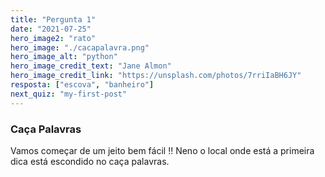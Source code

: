 ```yaml
---
title: "Pergunta 1"
date: "2021-07-25"
hero_image2: "rato"
hero_image: "./cacapalavra.png"
hero_image_alt: "python"
hero_image_credit_text: "Jane Almon"
hero_image_credit_link: "https://unsplash.com/photos/7rriIaBH6JY"
resposta: ["escova", "banheiro"]
next_quiz: "my-first-post"
---
```


### Caça Palavras

Vamos começar de um jeito bem fácil !!
Neno o local onde está a primeira dica está escondido no caça palavras.
